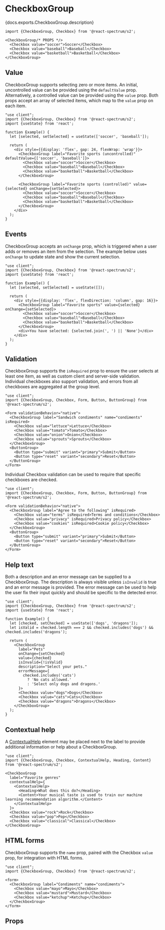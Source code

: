 

# CheckboxGroup

<PageDescription>{docs.exports.CheckboxGroup.description}</PageDescription>

```tsx render docs={docs.exports.CheckboxGroup} links={docs.links} props={['size', 'orientation', 'labelPosition', 'labelAlign', 'necessityIndicator', 'isEmphasized']} initialProps={{label: 'Favorite sports'}} type="s2"
import {CheckboxGroup, Checkbox} from '@react-spectrum/s2';

<CheckboxGroup/* PROPS */>
  <Checkbox value="soccer">Soccer</Checkbox>
  <Checkbox value="baseball">Baseball</Checkbox>
  <Checkbox value="basketball">Basketball</Checkbox>
</CheckboxGroup>
```

## Value

CheckboxGroup supports selecting zero or more items. An initial, uncontrolled value can be provided using the `defaultValue` prop. Alternatively, a controlled value can be provided using the `value` prop. Both props accept an array of selected items, which map to the `value` prop on each item.

```tsx render hideImports
"use client";
import {CheckboxGroup, Checkbox} from '@react-spectrum/s2';
import {useState} from 'react';

function Example() {
  let [selected, setSelected] = useState(['soccer', 'baseball']);

  return (
    <div style={{display: 'flex', gap: 24, flexWrap: 'wrap'}}>
      <CheckboxGroup label="Favorite sports (uncontrolled)" defaultValue={['soccer', 'baseball']}>
        <Checkbox value="soccer">Soccer</Checkbox>
        <Checkbox value="baseball">Baseball</Checkbox>
        <Checkbox value="basketball">Basketball</Checkbox>
      </CheckboxGroup>

      <CheckboxGroup label="Favorite sports (controlled)" value={selected} onChange={setSelected}>
        <Checkbox value="soccer">Soccer</Checkbox>
        <Checkbox value="baseball">Baseball</Checkbox>
        <Checkbox value="basketball">Basketball</Checkbox>
      </CheckboxGroup>
    </div>
  );
}
```

## Events

CheckboxGroup accepts an `onChange` prop, which is triggered when a user adds or removes an item from the selection. The example below uses `onChange` to update state and show the current selection.

```tsx render hideImports
"use client";
import {CheckboxGroup, Checkbox} from '@react-spectrum/s2';
import {useState} from 'react';

function Example() {
  let [selected, setSelected] = useState([]);

  return (
    <div style={{display: 'flex', flexDirection: 'column', gap: 16}}>
      <CheckboxGroup label="Favorite sports" value={selected} onChange={setSelected}>
        <Checkbox value="soccer">Soccer</Checkbox>
        <Checkbox value="baseball">Baseball</Checkbox>
        <Checkbox value="basketball">Basketball</Checkbox>
      </CheckboxGroup>
      <div>You have selected: {selected.join(', ') || 'None'}</div>
    </div>
  );
}
```

## Validation

CheckboxGroup supports the `isRequired` prop to ensure the user selects at least one item, as well as custom client and server-side validation. Individual checkboxes also support validation, and errors from all checkboxes are aggregated at the group level.

```tsx render hideImports
"use client";
import {CheckboxGroup, Checkbox, Form, Button, ButtonGroup} from '@react-spectrum/s2';

<Form validationBehavior="native">
  <CheckboxGroup label="Sandwich condiments" name="condiments" isRequired>
    <Checkbox value="lettuce">Lettuce</Checkbox>
    <Checkbox value="tomato">Tomato</Checkbox>
    <Checkbox value="onion">Onion</Checkbox>
    <Checkbox value="sprouts">Sprouts</Checkbox>
  </CheckboxGroup>
  <ButtonGroup>
    <Button type="submit" variant="primary">Submit</Button>
    <Button type="reset" variant="secondary">Reset</Button>
  </ButtonGroup>
</Form>
```

Individual Checkbox validation can be used to require that specific checkboxes are checked.

```tsx render hideImports
"use client";
import {CheckboxGroup, Checkbox, Form, Button, ButtonGroup} from '@react-spectrum/s2';

<Form validationBehavior="native">
  <CheckboxGroup label="Agree to the following" isRequired>
    <Checkbox value="terms" isRequired>Terms and conditions</Checkbox>
    <Checkbox value="privacy" isRequired>Privacy policy</Checkbox>
    <Checkbox value="cookies" isRequired>Cookie policy</Checkbox>
  </CheckboxGroup>
  <ButtonGroup>
    <Button type="submit" variant="primary">Submit</Button>
    <Button type="reset" variant="secondary">Reset</Button>
  </ButtonGroup>
</Form>
```

## Help text

Both a description and an error message can be supplied to a CheckboxGroup. The description is always visible unless `isInvalid` is true and an error message is provided. The error message can be used to help the user fix their input quickly and should be specific to the detected error.

```tsx render hideImports
"use client";
import {CheckboxGroup, Checkbox} from '@react-spectrum/s2';
import {useState} from 'react';

function Example() {
  let [checked, setChecked] = useState(['dogs', 'dragons']);
  let isValid = checked.length === 2 && checked.includes('dogs') && checked.includes('dragons');

  return (
    <CheckboxGroup
      label="Pets"
      onChange={setChecked}
      value={checked}
      isInvalid={!isValid}
      description="Select your pets."
      errorMessage={
        checked.includes('cats')
          ? 'No cats allowed.'
          : 'Select only dogs and dragons.'
      }>
      <Checkbox value="dogs">Dogs</Checkbox>
      <Checkbox value="cats">Cats</Checkbox>
      <Checkbox value="dragons">Dragons</Checkbox>
    </CheckboxGroup>
  );
}
```

## Contextual help

A [ContextualHelp](ContextualHelp.html) element may be placed next to the label to provide additional information or help about a CheckboxGroup.

```tsx render hideImports
"use client";
import {CheckboxGroup, Checkbox, ContextualHelp, Heading, Content} from '@react-spectrum/s2';

<CheckboxGroup
  label="Favorite genres"
  contextualHelp={
    <ContextualHelp>
      <Heading>What does this do?</Heading>
      <Content>Your musical taste is used to train our machine learning recommendation algorithm.</Content>
    </ContextualHelp>
  }>
  <Checkbox value="rock">Rock</Checkbox>
  <Checkbox value="pop">Pop</Checkbox>
  <Checkbox value="classical">Classical</Checkbox>
</CheckboxGroup>
```

## HTML forms

CheckboxGroup supports the `name` prop, paired with the Checkbox `value` prop, for integration with HTML forms.

```tsx render hideImports
"use client";
import {CheckboxGroup, Checkbox} from '@react-spectrum/s2';

<form>
  <CheckboxGroup label="Condiments" name="condiments">
    <Checkbox value="mayo">Mayo</Checkbox>
    <Checkbox value="mustard">Mustard</Checkbox>
    <Checkbox value="ketchup">Ketchup</Checkbox>
  </CheckboxGroup>
</form>
```

## Props

<PropTable component={docs.exports.CheckboxGroup} links={docs.links} />
